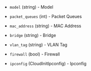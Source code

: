 <!-- Code generated from the comments of the nicConfig struct in builder/proxmox/common/config.go; DO NOT EDIT MANUALLY -->

- `model` (string) - Model

- `packet_queues` (int) - Packet Queues

- `mac_address` (string) - MAC Address

- `bridge` (string) - Bridge

- `vlan_tag` (string) - VLAN Tag

- `firewall` (bool) - Firewall

- `ipconfig` (CloudInitIpconfig) - Ipconfig

<!-- End of code generated from the comments of the nicConfig struct in builder/proxmox/common/config.go; -->
